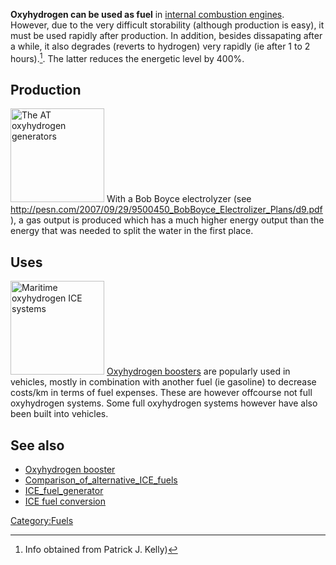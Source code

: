 '''Oxyhydrogen can be used as fuel''' in [[internal combustion engine]]s. However, due to the very difficult storability (although production is easy), it must be used rapidly after production. In addition, besides dissapating after a while, it also degrades (reverts to hydrogen) very rapidly (ie after 1 to 2 hours).<ref>Info obtained from Patrick J. Kelly)</ref>. The latter reduces the energetic level by 400%.

==Production==
{{Main|ICE fuel generator#Oxyhydrogen}}
[[File:AT_HHO_generators.JPG|thumb|right|150px|The AT oxyhydrogen generators]]
With a Bob Boyce electrolyzer (see http://pesn.com/2007/09/29/9500450_BobBoyce_Electrolizer_Plans/d9.pdf ), a gas output is produced which has a much higher energy output than the energy that was needed to split the water in the first place.

==Uses==
[[File:Maritime ICE systems.png|thumb|right|150px|Maritime oxyhydrogen ICE systems]]
[[Oxyhydrogen booster]]s are popularly used in vehicles, mostly in combination with another fuel (ie gasoline) to decrease costs/km in terms of fuel expenses. These are however offcourse not full oxyhydrogen systems. Some full oxyhydrogen systems however have also been built into vehicles.

==See also==
* [[Oxyhydrogen booster]]
* [[Comparison_of_alternative_ICE_fuels]]
* [[ICE_fuel_generator]]
* [[ICE fuel conversion]]

[[Category:Fuels]]